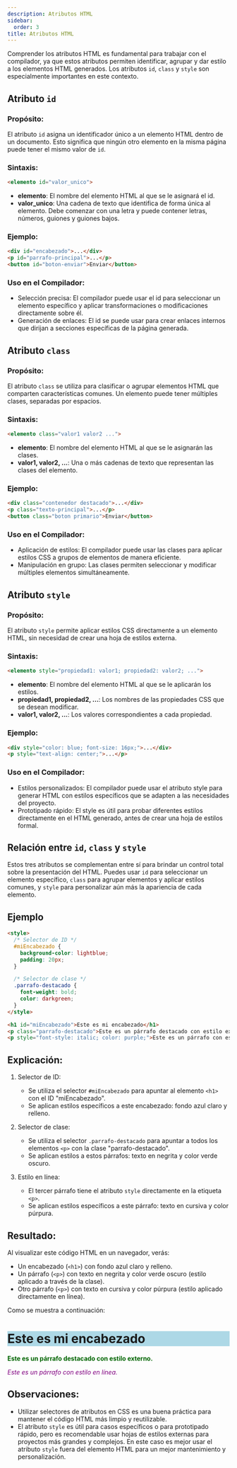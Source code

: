 ```yaml
---
description: Atributos HTML
sidebar:
  order: 3
title: Atributos HTML
---
```


Comprender los atributos HTML es fundamental para trabajar con el compilador, ya que estos atributos permiten identificar, agrupar y dar estilo a los elementos HTML generados. Los atributos `id`, `class` y `style` son especialmente importantes en este contexto.

## Atributo `id`

### Propósito:

El atributo `id` asigna un identificador único a un elemento HTML dentro de un documento. Esto significa que ningún otro elemento en la misma página puede tener el mismo valor de `id`.

### Sintaxis:

```html
<elemento id="valor_unico">
```

- **elemento**: El nombre del elemento HTML al que se le asignará el id.
- __valor_unico__: Una cadena de texto que identifica de forma única al elemento. Debe comenzar con una letra y puede contener letras, números, guiones y guiones bajos.

### Ejemplo:

```html
<div id="encabezado">...</div>
<p id="parrafo-principal">...</p>
<button id="boton-enviar">Enviar</button>

```

### Uso en el Compilador:

- Selección precisa: El compilador puede usar el id para seleccionar un elemento específico y aplicar transformaciones o modificaciones directamente sobre él.
- Generación de enlaces: El id se puede usar para crear enlaces internos que dirijan a secciones específicas de la página generada.

## Atributo `class`

### Propósito:

El atributo `class` se utiliza para clasificar o agrupar elementos HTML que comparten características comunes. Un elemento puede tener múltiples clases, separadas por espacios.

### Sintaxis:

```html {"id":"01J3P3ABJ7XM8FCVJPZF7JM7VP"}
<elemento class="valor1 valor2 ...">

```

- **elemento**: El nombre del elemento HTML al que se le asignarán las clases.
- **valor1, valor2, ...**: Una o más cadenas de texto que representan las clases del elemento.

### Ejemplo:

```html {"id":"01J3P3ABJ7XM8FCVJPZHYW0PR8"}
<div class="contenedor destacado">...</div>
<p class="texto-principal">...</p>
<button class="boton primario">Enviar</button>

```

### Uso en el Compilador:

- Aplicación de estilos: El compilador puede usar las clases para aplicar estilos CSS a grupos de elementos de manera eficiente.
- Manipulación en grupo: Las clases permiten seleccionar y modificar múltiples elementos simultáneamente.

## Atributo `style`

### Propósito:

El atributo `style` permite aplicar estilos CSS directamente a un elemento HTML, sin necesidad de crear una hoja de estilos externa.

### Sintaxis:

```html {"id":"01J3P3ABJ7XM8FCVJPZJ5CXS9S"}
<elemento style="propiedad1: valor1; propiedad2: valor2; ...">

```

- **elemento**: El nombre del elemento HTML al que se le aplicarán los estilos.
- **propiedad1, propiedad2, ...**: Los nombres de las propiedades CSS que se desean modificar.
- **valor1, valor2, ...**: Los valores correspondientes a cada propiedad.

### Ejemplo:

```html {"id":"01J3P3ABJ7XM8FCVJPZK3YA402"}
<div style="color: blue; font-size: 16px;">...</div>
<p style="text-align: center;">...</p>

```

### Uso en el Compilador:

- Estilos personalizados: El compilador puede usar el atributo style para generar HTML con estilos específicos que se adapten a las necesidades del proyecto.
- Prototipado rápido: El style es útil para probar diferentes estilos directamente en el HTML generado, antes de crear una hoja de estilos formal.

## Relación entre `id`, `class` y `style`

Estos tres atributos se complementan entre sí para brindar un control total sobre la presentación del HTML. Puedes usar `id` para seleccionar un elemento específico, `class` para agrupar elementos y aplicar estilos comunes, y `style` para personalizar aún más la apariencia de cada elemento.

## Ejemplo

```html {"id":"01J3P3ABJ7XM8FCVJPZNT6FPNV"}
<style>
  /* Selector de ID */
  #miEncabezado {
    background-color: lightblue;
    padding: 20px;
  }

  /* Selector de clase */
  .parrafo-destacado {
    font-weight: bold;
    color: darkgreen;
  }
</style>

<h1 id="miEncabezado">Este es mi encabezado</h1>
<p class="parrafo-destacado">Este es un párrafo destacado con estilo externo.</p>
<p style="font-style: italic; color: purple;">Este es un párrafo con estilo en línea.</p>

```

## Explicación:

1. Selector de ID:

   - Se utiliza el selector `#miEncabezado` para apuntar al elemento `<h1>` con el ID "miEncabezado".
   - Se aplican estilos específicos a este encabezado: fondo azul claro y relleno.

2. Selector de clase:

   - Se utiliza el selector `.parrafo-destacado` para apuntar a todos los elementos `<p>` con la clase "parrafo-destacado".
   - Se aplican estilos a estos párrafos: texto en negrita y color verde oscuro.

3. Estilo en línea:

   - El tercer párrafo tiene el atributo `style` directamente en la etiqueta `<p>`.
   - Se aplican estilos específicos a este párrafo: texto en cursiva y color púrpura.

## Resultado:

Al visualizar este código HTML en un navegador, verás:

- Un encabezado (`<h1>`) con fondo azul claro y relleno.
- Un párrafo (`<p>`) con texto en negrita y color verde oscuro (estilo aplicado a través de la clase).
- Otro párrafo (`<p>`) con texto en cursiva y color púrpura (estilo aplicado directamente en línea).

Como se muestra a continuación:

<h1 style="background-color: lightblue">Este es mi encabezado</h1>
<p style="font-weight: bold;color: darkgreen;">Este es un párrafo destacado con estilo externo.</p>
<p style="font-style: italic; color: purple;">Este es un párrafo con estilo en línea.</p>

## Observaciones:

- Utilizar selectores de atributos en CSS es una buena práctica para mantener el código HTML más limpio y reutilizable.
- El atributo `style` es útil para casos específicos o para prototipado rápido, pero es recomendable usar hojas de estilos externas para proyectos más grandes y complejos. En este caso es mejor usar el atributo `style` fuera del elemento HTML para un mejor mantenimiento y personalización.